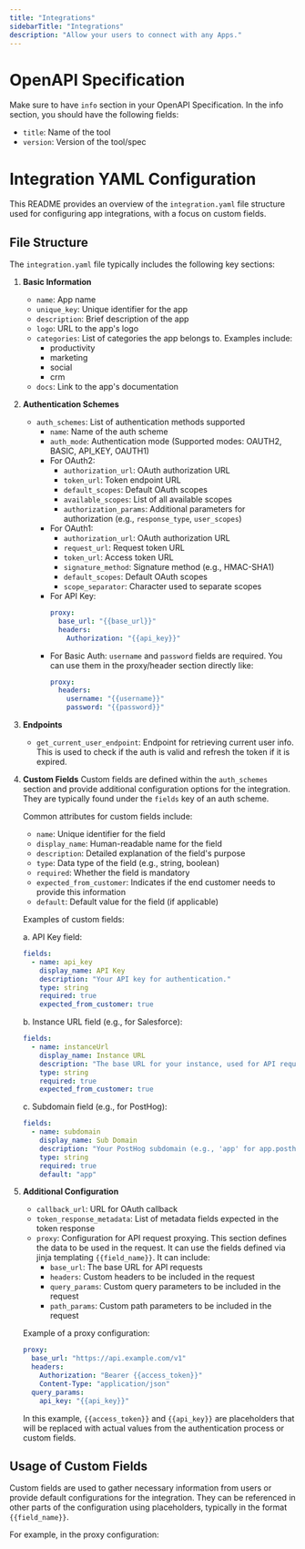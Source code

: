 ```yaml
---
title: "Integrations"
sidebarTitle: "Integrations"
description: "Allow your users to connect with any Apps."
---
```


# OpenAPI Specification

Make sure to have `info` section in your OpenAPI Specification. In the info section, you should have the following fields:
- `title`: Name of the tool
- `version`: Version of the tool/spec

# Integration YAML Configuration

This README provides an overview of the `integration.yaml` file structure used for configuring app integrations, with a focus on custom fields.

## File Structure

The `integration.yaml` file typically includes the following key sections:

1. **Basic Information**
   - `name`: App name
   - `unique_key`: Unique identifier for the app
   - `description`: Brief description of the app
   - `logo`: URL to the app's logo
   - `categories`: List of categories the app belongs to. Examples include:
     - productivity
     - marketing
     - social
     - crm
   - `docs`: Link to the app's documentation

2. **Authentication Schemes**
   - `auth_schemes`: List of authentication methods supported
     - `name`: Name of the auth scheme
     - `auth_mode`: Authentication mode (Supported modes: OAUTH2, BASIC, API_KEY, OAUTH1)
     - For OAuth2:
       - `authorization_url`: OAuth authorization URL
       - `token_url`: Token endpoint URL
       - `default_scopes`: Default OAuth scopes
       - `available_scopes`: List of all available scopes
       - `authorization_params`: Additional parameters for authorization (e.g., `response_type`, `user_scopes`)
     - For OAuth1:
       - `authorization_url`: OAuth authorization URL
       - `request_url`: Request token URL
       - `token_url`: Access token URL
       - `signature_method`: Signature method (e.g., HMAC-SHA1)
       - `default_scopes`: Default OAuth scopes
       - `scope_separator`: Character used to separate scopes
     - For API Key:
       ```yaml
       proxy:
         base_url: "{{base_url}}"
         headers:
           Authorization: "{{api_key}}"
       ```
     - For Basic Auth:
       `username` and `password` fields are required. You can use them in the proxy/header section directly like:
       ```yaml
       proxy:
         headers:
           username: "{{username}}"
           password: "{{password}}"
       ```

3. **Endpoints**
   - `get_current_user_endpoint`: Endpoint for retrieving current user info. This is used to check if the auth is valid and refresh the token if it is expired.

4. **Custom Fields**
   Custom fields are defined within the `auth_schemes` section and provide additional configuration options for the integration. They are typically found under the `fields` key of an auth scheme.

   Common attributes for custom fields include:
   - `name`: Unique identifier for the field
   - `display_name`: Human-readable name for the field
   - `description`: Detailed explanation of the field's purpose
   - `type`: Data type of the field (e.g., string, boolean)
   - `required`: Whether the field is mandatory
   - `expected_from_customer`: Indicates if the end customer needs to provide this information
   - `default`: Default value for the field (if applicable)

   Examples of custom fields:

   a. API Key field:
   ```yaml
   fields:
     - name: api_key
       display_name: API Key
       description: "Your API key for authentication."
       type: string
       required: true
       expected_from_customer: true
   ```

   b. Instance URL field (e.g., for Salesforce):
   ```yaml
   fields:
     - name: instanceUrl
       display_name: Instance URL
       description: "The base URL for your instance, used for API requests."
       type: string
       required: true
       expected_from_customer: true
   ```

   c. Subdomain field (e.g., for PostHog):
   ```yaml
   fields:
     - name: subdomain
       display_name: Sub Domain
       description: "Your PostHog subdomain (e.g., 'app' for app.posthog.com)."
       type: string
       required: true
       default: "app"
   ```

5. **Additional Configuration**
   - `callback_url`: URL for OAuth callback
   - `token_response_metadata`: List of metadata fields expected in the token response
   - `proxy`: Configuration for API request proxying. This section defines the data to be used in the request. It can use the fields defined via jinja templating `{{field_name}}`. It can include:
     - `base_url`: The base URL for API requests
     - `headers`: Custom headers to be included in the request
     - `query_params`: Custom query parameters to be included in the request
     - `path_params`: Custom path parameters to be included in the request

   Example of a proxy configuration:
   ```yaml
   proxy:
     base_url: "https://api.example.com/v1"
     headers:
       Authorization: "Bearer {{access_token}}"
       Content-Type: "application/json"
     query_params:
       api_key: "{{api_key}}"
   ```

   In this example, `{{access_token}}` and `{{api_key}}` are placeholders that will be replaced with actual values from the authentication process or custom fields.

## Usage of Custom Fields

Custom fields are used to gather necessary information from users or provide default configurations for the integration. They can be referenced in other parts of the configuration using placeholders, typically in the format `{{field_name}}`.

For example, in the proxy configuration: